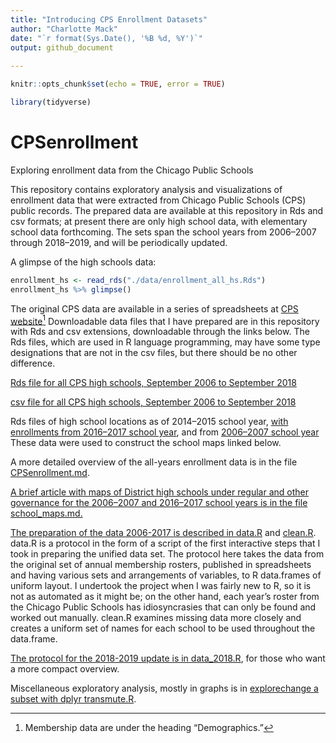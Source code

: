 ```yaml
---
title: "Introducing CPS Enrollment Datasets"
author: "Charlotte Mack"
date: "`r format(Sys.Date(), '%B %d, %Y')`"
output: github_document 
 
---
```


```r
knitr::opts_chunk$set(echo = TRUE, error = TRUE)
```
```r
library(tidyverse)
```

# CPSenrollment
Exploring enrollment data from the Chicago Public Schools

This repository contains exploratory analysis and visualizations of enrollment data that were extracted from Chicago Public Schools (CPS) public records. The prepared data are available at this repository in Rds and csv formats; at present there are only high school data, with elementary school data forthcoming. The sets span the school years from 2006--2007 through 2018--2019, and will be periodically updated.

A glimpse of the high schools data:
```r
enrollment_hs <- read_rds("./data/enrollment_all_hs.Rds")
enrollment_hs %>% glimpse()
```

The original CPS data are available in a series of spreadsheets at [CPS website ](http://www.cps.edu/SchoolData/Pages/SchoolData.aspx)^[Membership data are under the heading "Demographics."]
Downloadable data files that I have prepared are in this repository with Rds and csv extensions, downloadable through the links below. The Rds files, which are used in R language programming, may have some type designations that are not in the csv files, but there should be no other difference.

[Rds file for all CPS high schools, September 2006 to September 2018](https://github.com/cymack/CPSenrollment/blob/master/data/enrollment_all_hs.Rds)      

[csv file for all CPS high schools, September 2006 to September 2018](https://github.com/cymack/CPSenrollment/blob/master/data-raw/enrollment_all_hs.csv)

Rds files of high school locations as of 2014--2015 school year, [with enrollments from 2016--2017 school year](https://github.com/cymack/CPSenrollment/blob/master/data/school_loc_merged.2016.Rds),  and from [2006--2007 school year](https://github.com/cymack/CPSenrollment/blob/master/data/school_loc_merged.206.Rds) These data were used to construct the school maps linked below.

A more detailed overview of the all-years enrollment data is in the file [CPSenrollment.md](https://github.com/cymack/CPSenrollment/blob/master/CPSenrollment.md).

[A brief article with maps of District high schools under regular and other governance for the 2006--2007 and 2016--2017 school years is in the file school_maps.md.](https://github.com/cymack/CPSenrollment/blob/master/school_maps.md)

[The preparation of the data 2006-2017 is described in data.R](https://github.com/cymack/CPSenrollment/blob/master/data.R) and [clean.R](https://github.com/cymack/CPSenrollment/blob/master/clean.R). data.R is a protocol in the form of a script of the first interactive steps that I took in preparing the unified data set. The protocol here takes the data from the original set of annual membership rosters, published in spreadsheets and having various sets and arrangements of variables, to R data.frames of uniform layout. I undertook the project when I was fairly new to R, so it is not as automated as it might be; on the other hand, each year's roster from the Chicago Public Schools has idiosyncrasies that can only be found and worked out manually. clean.R examines missing data more closely and creates a uniform set of names for each school to be used throughout the data.frame.

[The protocol for the 2018-2019 update is in data_2018.R](https://github.com/cymack/CPSenrollment/blob/master/data_2018.R), for those who want a more compact overview.

Miscellaneous exploratory analysis, mostly in graphs is in [explorechange a subset with dplyr transmute.R](https://github.com/cymack/CPSenrollment/blob/master/explore.R).